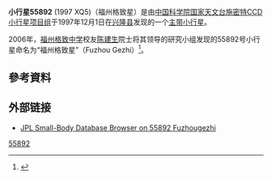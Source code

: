 {{Infobox Planet 
| minorplanet = yes 
| width = 25em 
| bgcolour = #FFFFC0 
| apsis = 
| name = 福州格致星
| symbol = 
| image = 
| caption = 
| discovery = yes 
| discovery_ref = 
| discoverer = [[施密特CCD小行星项目组|施密特CCD小行星项目组]]
| discovery_site = [[兴隆县|兴隆县]]
| discovered = 1997年12月1日
| designations = yes
| mp_name = 55892
| alt_names = 1997 XQ5
| mp_category = 
| orbit_ref = 
| epoch = 2008年5月14日
| aphelion = 3.6121552
| perihelion = 1.9554124
| semimajor = 
| eccentricity = 0.2975703
| period = 1696.4914577
| avg_speed = 
| inclination = 7.70568
| asc_node = 25.70220
| mean_anomaly = 79.10524
| arg_peri = 59.42772
| satellites = 
| physical_characteristics = yes 
| dimensions = 
| mass = 
| density = 
| surface_grav = 
| escape_velocity = 
| sidereal_day = 
| axial_tilt = 
| pole_ecliptic_lat = 
| pole_ecliptic_lon = 
| albedo = 
| temperatures= 
| temp_name1 = 
| mean_temp_1 = 
| max_temp_1 = 
| temp_name2 = 
| max_temp_2 = 
| spectral_type = 
| abs_magnitude = 15.0
}}
'''小行星55892''' (1997 XQ5)（福州格致星）是由[[中国科学院国家天文台|中国科学院国家天文台]][[施密特CCD小行星项目组|施密特CCD小行星项目组]]于1997年12月1日在[[兴隆县|兴隆县]]发现的一个[[主带小行星|主带小行星]]。

2006年，[[福州格致中学|福州格致中学]]校友[[陈建生|陈建生]]院士将其领导的研究小组发现的55892号小行星命名为“福州格致星”（Fuzhou Gezhi）<ref>{{cite news | first= | last= | coauthors= | title=为校庆献礼小行星被命名“福州格致星” | date=2006-12-02 | publisher=中新社 | url=http://www.chinanews.com.cn/tp/kjxw/news/2006/12-02/830975.shtml | work= | pages= | accessdate=2008-10-06 | language=zh-hans | archive-date=2007-01-29 | archive-url=https://web.archive.org/web/20070129232411/http://www.chinanews.com.cn/tp/kjxw/news/2006/12-02/830975.shtml | dead-url=no }}</ref>。

== 參考資料 ==
{{reflist}}

== 外部链接 ==
* [http://ssd.jpl.nasa.gov/sbdb.cgi?sstr=55892+Fuzhougezhi JPL Small-Body Database Browser on 55892 Fuzhougezhi] {{Wayback|url=http://ssd.jpl.nasa.gov/sbdb.cgi?sstr=55892+Fuzhougezhi |date=20200926100219 }}
{{Minor Planet Number|(55891)[[小行星55891|小行星55891]]|(55893)[[小行星55893|小行星55893]]}}

{{Beltasteroid-stub}}

[[Category:小行星带天体|55892]]